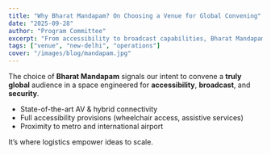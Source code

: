 ```yaml
---
title: "Why Bharat Mandapam? On Choosing a Venue for Global Convening"
date: "2025-09-28"
author: "Program Committee"
excerpt: "From accessibility to broadcast capabilities, Bharat Mandapam is built for global conversations that deliver outcomes."
tags: ["venue", "new-delhi", "operations"]
cover: "/images/blog/mandapam.jpg"
---
```


The choice of **Bharat Mandapam** signals our intent to convene a **truly global** audience in a space engineered for **accessibility**, **broadcast**, and **security**.

- State-of-the-art AV & hybrid connectivity  
- Full accessibility provisions (wheelchair access, assistive services)  
- Proximity to metro and international airport  

It’s where logistics empower ideas to scale.
